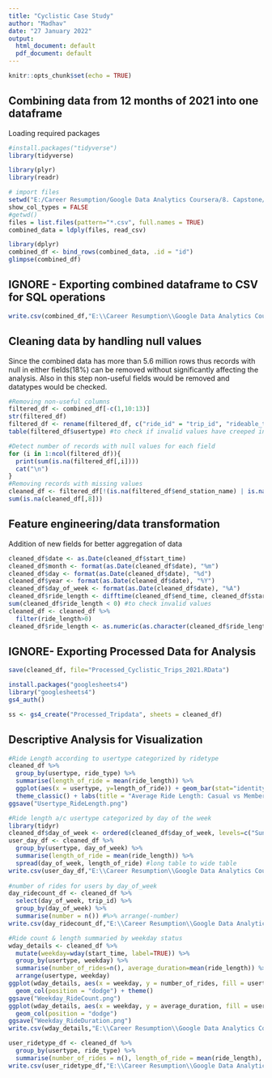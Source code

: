 ---
title: "Cyclistic Case Study"
author: "Madhav"
date: "27 January 2022"
output:
  html_document: default
  pdf_document: default
---

```{r setup, include=FALSE}
knitr::opts_chunk$set(echo = TRUE)
```

## Combining data from 12 months of 2021 into one dataframe
Loading required packages
```{r Loading Packages}
#install.packages("tidyverse")
library(tidyverse)
```

```{r Combining Datasets}
library(plyr)
library(readr)

# import files
setwd("E:/Career Resumption/Google Data Analytics Coursera/8. Capstone/Case Study 1/Data")
show_col_types = FALSE
#getwd()
files = list.files(pattern="*.csv", full.names = TRUE)
combined_data = ldply(files, read_csv)

```

```{r Converting into dataframe}
library(dplyr)
combined_df <- bind_rows(combined_data, .id = "id")
glimpse(combined_df)
```
## IGNORE - Exporting combined dataframe to CSV for SQL operations
```{r Export to CSV}
write.csv(combined_df,"E:\\Career Resumption\\Google Data Analytics Coursera\\8. Capstone\\Case Study 1\\Cyclistic_Tripdata_2021.csv", row.names = FALSE)
```
## Cleaning data by handling null values
Since the combined data has more than 5.6 million rows thus records with null in either fields(18%) can be removed without significantly affecting the analysis. Also in this step non-useful fields would be removed and datatypes would be checked.
```{r Data Cleaning}
#Removing non-useful columns
filtered_df <- combined_df[-c(1,10:13)]
str(filtered_df)
filtered_df <- rename(filtered_df, c("ride_id" = "trip_id", "rideable_type" = "ride_type", "started_at" = "start_time", "ended_at"="end_time", "member_casual" = "usertype"))
table(filtered_df$usertype) #to check if invalid values have creeped in

#Detect number of records with null values for each field
for (i in 1:ncol(filtered_df)){
  print(sum(is.na(filtered_df[,i])))
  cat("\n")
}
#Removing records with missing values
cleaned_df <- filtered_df[!(is.na(filtered_df$end_station_name) | is.na(filtered_df$start_station_name)),]
sum(is.na(cleaned_df[,8]))

```
## Feature engineering/data transformation 
Addition of new fields for better aggregation of data
```{r Data Transformation}
cleaned_df$date <- as.Date(cleaned_df$start_time) 
cleaned_df$month <- format(as.Date(cleaned_df$date), "%m")
cleaned_df$day <- format(as.Date(cleaned_df$date), "%d")
cleaned_df$year <- format(as.Date(cleaned_df$date), "%Y")
cleaned_df$day_of_week <- format(as.Date(cleaned_df$date), "%A")
cleaned_df$ride_length <- difftime(cleaned_df$end_time, cleaned_df$start_time)
sum(cleaned_df$ride_length < 0) #to check invalid values
cleaned_df <- cleaned_df %>%
  filter(ride_length>0)
cleaned_df$ride_length <- as.numeric(as.character(cleaned_df$ride_length))
```
## IGNORE- Exporting Processed Data for Analysis
```{r Exporting to RData for Tableau}
save(cleaned_df, file="Processed_Cyclistic_Trips_2021.RData")
```
```{r Export Data}
install.packages("googlesheets4")
library("googlesheets4")
gs4_auth()

ss <- gs4_create("Processed_Tripdata", sheets = cleaned_df)
```
## Descriptive Analysis for Visualization
```{r Descriptive Analysis}
#Ride Length according to usertype categorized by ridetype
cleaned_df %>%
  group_by(usertype, ride_type) %>%
  summarise(length_of_ride = mean(ride_length)) %>%
  ggplot(aes(x = usertype, y=length_of_ride)) + geom_bar(stat="identity") + 
  theme_classic() + labs(title = "Average Ride Length: Casual vs Member", y = "Length of ride(in secs)") + facet_wrap(~ride_type) 
ggsave("Usertype_RideLength.png")

#Ride length a/c usertype categorized by day of the week
library(tidyr)
cleaned_df$day_of_week <- ordered(cleaned_df$day_of_week, levels=c("Sunday", "Monday", "Tuesday", "Wednesday", "Thursday", "Friday", "Saturday"))
user_day_df <- cleaned_df %>%
  group_by(usertype, day_of_week) %>%
  summarise(length_of_ride = mean(ride_length)) %>%
  spread(day_of_week, length_of_ride) #long table to wide table
write.csv(user_day_df,"E:\\Career Resumption\\Google Data Analytics Coursera\\8. Capstone\\Case Study 1\\Usertype_Day_Tripdata_2021.csv", row.names = FALSE)
  
#number of rides for users by day_of_week
day_ridecount_df <- cleaned_df %>%
  select(day_of_week, trip_id) %>%
  group_by(day_of_week) %>%
  summarise(number = n()) #%>% arrange(-number)
write.csv(day_ridecount_df,"E:\\Career Resumption\\Google Data Analytics Coursera\\8. Capstone\\Case Study 1\\Day_Number_Tripdata_2021.csv", row.names = FALSE)

#Ride count & length summaried by weekday status
wday_details <- cleaned_df %>%
  mutate(weekday=wday(start_time, label=TRUE)) %>%
  group_by(usertype, weekday) %>%
  summarise(number_of_rides=n(), average_duration=mean(ride_length)) %>%
  arrange(usertype, weekday)
ggplot(wday_details, aes(x = weekday, y = number_of_rides, fill = usertype)) +
  geom_col(position = "dodge") + theme()
ggsave("Weekday_RideCount.png")
ggplot(wday_details, aes(x = weekday, y = average_duration, fill = usertype)) +
  geom_col(position = "dodge") 
ggsave("Weekday_RideDuration.png")
write.csv(wday_details,"E:\\Career Resumption\\Google Data Analytics Coursera\\8. Capstone\\Case Study 1\\Weekday_Details_Tripdata_2021.csv", row.names = FALSE)

user_ridetype_df <- cleaned_df %>%
  group_by(usertype, ride_type) %>%
  summarise(number_of_rides = n(), length_of_ride = mean(ride_length), median_length = median(ride_length))
write.csv(user_ridetype_df,"E:\\Career Resumption\\Google Data Analytics Coursera\\8. Capstone\\Case Study 1\\User_Ridetype_Tripdata_2021.csv", row.names = FALSE)

```